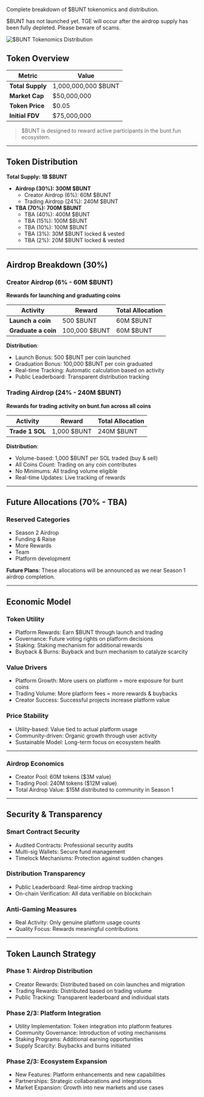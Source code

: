 Complete breakdown of $BUNT tokenomics and distribution.

<Warning>
$BUNT has not launched yet. TGE will occur after the airdrop supply has been fully depleted. Please beware of scams.
</Warning>

![$BUNT Tokenomics Distribution](https://static.slank.fun/images/tokenomics.png)

## Token Overview

| Metric | Value |
|--------|-------|
| **Total Supply** | 1,000,000,000 $BUNT |
| **Market Cap** | $50,000,000 |
| **Token Price** | $0.05 |
| **Initial FDV** | $75,000,000 |

> $BUNT is designed to reward active participants in the bunt.fun ecosystem.

---

## Token Distribution

**Total Supply: 1B $BUNT**

- **Airdrop (30%): 300M $BUNT**
  - Creator Airdrop (6%): 60M $BUNT
  - Trading Airdrop (24%): 240M $BUNT
- **TBA (70%): 700M $BUNT**
  - TBA (40%): 400M $BUNT
  - TBA (15%): 100M $BUNT
  - TBA (10%): 100M $BUNT
  - TBA (3%): 30M $BUNT locked & vested
  - TBA (2%): 20M $BUNT locked & vested

---

## Airdrop Breakdown (30%)

### Creator Airdrop (6% - 60M $BUNT)
**Rewards for launching and graduating coins**

| Activity | Reward | Total Allocation |
|----------|--------|------------------|
| **Launch a coin** | 500 $BUNT | 60M $BUNT |
| **Graduate a coin** | 100,000 $BUNT | 60M $BUNT |

**Distribution**:
- Launch Bonus: 500 $BUNT per coin launched
- Graduation Bonus: 100,000 $BUNT per coin graduated
- Real-time Tracking: Automatic calculation based on activity
- Public Leaderboard: Transparent distribution tracking

### Trading Airdrop (24% - 240M $BUNT)
**Rewards for trading activity on bunt.fun across all coins**

| Activity | Reward | Total Allocation |
|----------|--------|------------------|
| **Trade 1 SOL** | 1,000 $BUNT | 240M $BUNT |

**Distribution**:
- Volume-based: 1,000 $BUNT per SOL traded (buy & sell)
- All Coins Count: Trading on any coin contributes
- No Minimums: All trading volume eligible
- Real-time Updates: Live tracking of rewards

---

## Future Allocations (70% - TBA)

### Reserved Categories
- Season 2 Airdrop
- Funding & Raise
- More Rewards
- Team
- Platform development

**Future Plans**: These allocations will be announced as we near Season 1 airdrop completion.

---

## Economic Model

### Token Utility
- Platform Rewards: Earn $BUNT through launch and trading
- Governance: Future voting rights on platform decisions
- Staking: Staking mechanism for additional rewards
- Buyback & Burns: Buyback and burn mechanism to catalyze scarcity

### Value Drivers
- Platform Growth: More users on platform = more exposure for bunt coins
- Trading Volume: More platform fees = more rewards & buybacks
- Creator Success: Successful projects increase platform value

### Price Stability
- Utility-based: Value tied to actual platform usage
- Community-driven: Organic growth through user activity
- Sustainable Model: Long-term focus on ecosystem health

---

### Airdrop Economics
- Creator Pool: 60M tokens ($3M value)
- Trading Pool: 240M tokens ($12M value)
- Total Airdrop Value: $15M distributed to community in Season 1

---

## Security & Transparency

### Smart Contract Security
- Audited Contracts: Professional security audits
- Multi-sig Wallets: Secure fund management
- Timelock Mechanisms: Protection against sudden changes

### Distribution Transparency
- Public Leaderboard: Real-time airdrop tracking
- On-chain Verification: All data verifiable on blockchain

### Anti-Gaming Measures
- Real Activity: Only genuine platform usage counts
- Quality Focus: Rewards meaningful contributions

---

## Token Launch Strategy

### Phase 1: Airdrop Distribution
- Creator Rewards: Distributed based on coin launches and migration
- Trading Rewards: Distributed based on trading volume
- Public Tracking: Transparent leaderboard and individual stats

### Phase 2/3: Platform Integration
- Utility Implementation: Token integration into platform features
- Community Governance: Introduction of voting mechanisms
- Staking Programs: Additional earning opportunities
- Supply Scarcity: Buybacks and burns initiated

### Phase 2/3: Ecosystem Expansion
- New Features: Platform enhancements and new capabilities
- Partnerships: Strategic collaborations and integrations
- Market Expansion: Growth into new markets and use cases

